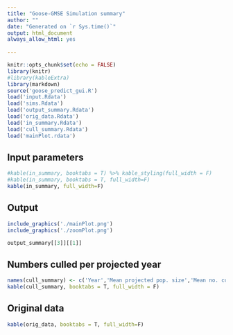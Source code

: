 ```yaml
---
title: "Goose-GMSE Simulation summary"
author: ""
date: "Generated on `r Sys.time()`"
output: html_document
always_allow_html: yes
    
---
```


```r

knitr::opts_chunk$set(echo = FALSE)
library(knitr)
#library(kableExtra)
library(markdown)
source('goose_predict_gui.R')
load('input.Rdata')
load('sims.Rdata')
load('output_summary.Rdata')
load('orig_data.Rdata')
load('in_summary.Rdata')
load('cull_summary.Rdata')
load('mainPlot.rdata')
```

## Input parameters
```r
#kable(in_summary, booktabs = T) %>% kable_styling(full_width = F)
#kable(in_summary, booktabs = T, full_width=F)
kable(in_summary, full_width=F)

```

## Output
```r
include_graphics('./mainPlot.png')
include_graphics('./zoomPlot.png')
```

```r
output_summary[[3]][[1]]
```

## Numbers culled per projected year
```r
names(cull_summary) <- c('Year','Mean projected pop. size','Mean no. culled','SD culled','Min. culled','Max. culled')
kable(cull_summary, booktabs = T, full_width = F)
```

## Original data
```r
kable(orig_data, booktabs = T, full_width=F)

```